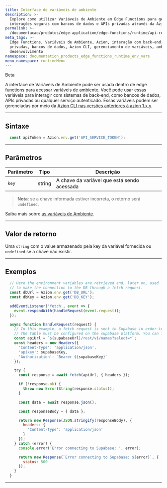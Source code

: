```yaml
---
title: Interface de variáveis de ambiente
description: >-
  Explore como utilizar Variáveis de Ambiente em Edge Functions para gerenciar
  interações seguras com bancos de dados e APIs privadas através da Azion.
permalink: >-
  /documentacao/produtos/edge-application/edge-functions/runtime/api-reference/environment-variables/
meta_tags: >-
  Edge Functions, Variáveis de Ambiente, Azion, interação com back-end, API
  privadas, bancos de dados, Azion CLI, gerenciamento de variáveis, ambiente de
  desenvolvimento
namespace: documentation_products_edge_functions_runtime_env_vars
menu_namespace: runtimeMenu
---
```



<Tag severity="info" client:only="vue">
  Beta
</Tag>

A interface de Variáveis de Ambiente pode ser usada dentro de edge functions para acessar variáveis de ambiente. Você pode usar essas variáveis para interagir com sistemas de back-end, como bancos de dados, APIs privadas ou qualquer serviço autenticado. Essas variáveis podem ser gerenciadas por meio da [Azion CLI nas versões anteriores à azion 1.x.y](/en/documentation/products/cli/variables/).

---

## Sintaxe

```javascript
  const apiToken = Azion.env.get('API_SERVICE_TOKEN');
```

---

## Parâmetros

| Parâmetro | Tipo | Descrição |
| - | - | - |
| `key` | string | A chave da variável que está sendo acessada |

> **Nota**: se a chave informada estiver incorreta, o retorno será `undefined`.

Saiba mais sobre [as variáveis de Ambiente](/pt-br/documentacao/produtos/edge-functions/environment-variables/).

---

## Valor de retorno

Uma `string` com o value armazenado pela key da variável fornecida ou `undefined` se a chave não existir.

---

## Exemplos

```javascript
  // Here the environment variables are retrieved and, later on, used
  // to make the connection to the DB through a fetch request.
  const dbUrl = Azion.env.get('DB_URL');
  const dbKey = Azion.env.get('DB_KEY');

  addEventListener('fetch', event => {
    event.respondWith(handleRequest(event.request));
  });

  async function handleRequest(request) {
    // In this example, a fetch request is sent to Supabase in order to retrieve a list of names from a pre-defined table.
    // The table must be configured on the supabase platform. You can find its base URL and key there as well.
    const apiUrl = `${supabaseUrl}/rest/v1/names?select=*`;
    const headers = new Headers({
      'Content-Type': 'application/json',
      'apikey': supabaseKey,
      'Authorization': `Bearer ${supabaseKey}`
    });

    try {
      const response = await fetch(apiUrl, { headers });

      if (!response.ok) {
        throw new Error(String(response.status));
      }

      const data = await response.json();

      const responseBody = { data };

      return new Response(JSON.stringify(responseBody), {
        headers: {
          'Content-Type': 'application/json'
        }
      });
    } catch (error) {
      console.error('Error connecting to Supabase: ', error);

      return new Response(`Error connecting to Supabase: ${error}`, {
        status: 500
      });
    }
  }
```



---

